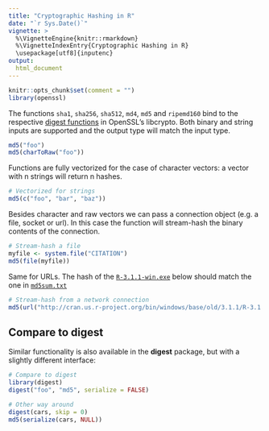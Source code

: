 ```yaml
---
title: "Cryptographic Hashing in R"
date: "`r Sys.Date()`"
vignette: >
  %\VignetteEngine{knitr::rmarkdown}
  %\VignetteIndexEntry{Cryptographic Hashing in R}
  \usepackage[utf8]{inputenc}  
output:
  html_document
---
```


```r
knitr::opts_chunk$set(comment = "")
library(openssl)
```

The functions `sha1`, `sha256`, `sha512`, `md4`, `md5` and `ripemd160` bind to the respective [digest functions](https://www.openssl.org/docs/man1.1.1/man1/openssl-dgst.html) in OpenSSL's libcrypto. Both binary and string inputs are supported and the output type will match the input type.

```r
md5("foo")
md5(charToRaw("foo"))
```

Functions are fully vectorized for the case of character vectors: a vector with n strings will return n hashes.

```r
# Vectorized for strings
md5(c("foo", "bar", "baz"))
```

Besides character and raw vectors we can pass a connection object (e.g. a file, socket or url). In this case the function will stream-hash the binary contents of the connection.

```r
# Stream-hash a file
myfile <- system.file("CITATION")
md5(file(myfile))
```

Same for URLs. The hash of the [`R-3.1.1-win.exe`](http://cran.us.r-project.org/bin/windows/base/old/3.1.1/R-3.1.1-win.exe) below should match the one in [`md5sum.txt`](http://cran.us.r-project.org/bin/windows/base/old/3.1.1/md5sum.txt) 

```r
# Stream-hash from a network connection
md5(url("http://cran.us.r-project.org/bin/windows/base/old/3.1.1/R-3.1.1-win.exe"))
```

## Compare to digest

Similar functionality is also available in the **digest** package, but with a slightly different interface:

```r
# Compare to digest
library(digest)
digest("foo", "md5", serialize = FALSE)

# Other way around
digest(cars, skip = 0)
md5(serialize(cars, NULL))
```
